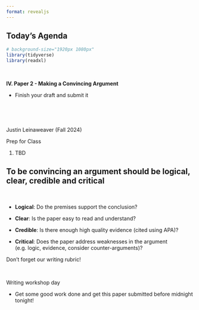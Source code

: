 ```yaml
---
format: revealjs
---
```



## Today's Agenda {background-image="Images/background-news_v2.png" .center}

```r
# background-size="1920px 1080px"
library(tidyverse)
library(readxl)
```

<br>

::: {.r-fit-text}
**IV. Paper 2 - Making a Convincing Argument**

- Finish your draft and submit it
:::

<br>

<br>

::: r-stack
Justin Leinaweaver (Fall 2024)
:::

::: notes

Prep for Class

1. TBD

:::


## To be convincing an argument should be logical, clear, credible and critical {background-image="Images/background-news_v2.png" .center}

<br>

- **Logical**: Do the premises support the conclusion?

- **Clear**: Is the paper easy to read and understand?

- **Credible**: Is there enough high quality evidence (cited using APA)?

- **Critical**: Does the paper address weaknesses in the argument (e.g. logic, evidence, consider counter-arguments)?

::: notes

Don't forget our writing rubric!

<br>

Writing workshop day

- Get some good work done and get this paper submitted before midnight tonight!

:::

